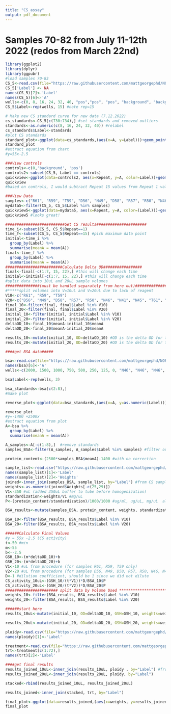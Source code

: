 ```yaml
---
title: "CS_assay"
output: pdf_document
---
```

# Samples 70-82 from July 11-12th 2022 (redos from March 22nd)
```r
library(ggplot2)
library(dplyr)
library(ggpubr)
#load samples 70-83
CS_5<-read.csv(file="https://raw.githubusercontent.com/mattgeorgephd/NOPP-gigas-ploidy-temp/main/202107_EXP2/citrate_synthase/Raw%20Data/CS%20activity%20july%2013th%20part%201.csv")
CS_5['Label'] <- NA
names(CS_5)[7]<-'Label'
names(CS_5)[6]<-'A'
wells<-c(0, 8, 16, 24, 32, 40, "pos","pos", "pos", "background", "background", "background", "R61", "R61", "R61", "R59", "R59", NA, "T59", "T59", "T59", "D56", "D56", "D56", "N49", "N49", "N49", "D58", "D58", "D58", "R57", "R57", "R57", "R50", "R50", "R50", "N46", "N46", "N46", "N41", "N41", "N41", "N41", "N45", "N45", "N45", "T61", "T61", "T61", "M47", "M47", "M47")
CS_5$Label<-rep(wells, 15) #note rep=15 

# Make new CS standard curve for new data (7.12.2022)
cs_standards<-CS_5[c(730:734),] #set standards and removed outliers
standards<-as.numeric(c(8, 16, 24, 32, 40)) #relabel
cs_standards$Label<-standards
#plot CS standards
standard_plot<-ggplot(data=cs_standards,(aes(x=A, y=Label)))+geom_point()+geom_smooth(method="lm", se=FALSE, formula = y ~ poly(x, 1) )+xlab("Concentration of standard ug/mL")+ylab("A @ 570nm")+theme_bw()+stat_regline_equation(label.x=0.25, label.y=20)
standard_plot
#extract equation from chart
#y=55x-2.5

###View controls
controls<-c(0,'background', 'pos')
controls2<-subset(CS_5, Label == controls)
quickview<-ggplot(data=controls2, aes(x=Repeat, y=A, color=Label))+geom_point()+theme_bw()+geom_smooth(method="lm", se=FALSE, formula=y~x)
quickview
#based on controls, I would subtract Repeat 15 values from Repeat 1 values without subtracting 0s from data-set

###View Data
samples<-c("R61", "R59", "T59", "D56", "N49", "D58", "R57", "R50", "N46",   "N41", "N45", "T61", "M47")
mydata5<-filter(CS_5, CS_5$Label %in% samples)
quickview5<-ggplot(data=mydata5, aes(x=Repeat, y=A, color=(Label)))+geom_point()+theme_bw()+geom_smooth(method="lm", se=FALSE, formula=y~x)+scale_x_continuous(breaks=seq(1, 15, by=1))
quickview5 #looks great!

##########################Get CS results######################
time_i<-subset(CS_5, CS_5$Repeat==1)
time_f<-subset(CS_5, CS_5$Repeat==15) #pick maximum data point
initial<-time_i %>% 
  group_by(Label) %>%
  summarise(meanA = mean(A))
final<-time_f %>% 
  group_by(Label) %>%
  summarise(meanA = mean(A))
#########################Calculate Delta OD#################
final<-final[-c(1:7, 15, 22),] #this will change each time
initial<-initial[-c(1:7, 15, 22),] #this will change each time
#split data into 10uL and 20uL sample volumes 
###############(must be handled separately from here out)#################
#*****split volumes into V=10uL and V=20uL due to lack of reagent 
V10<-c("R61", "R59", "T59")
V20<-c("D56", "N49", "D58", "R57", "R50", "N46", "N41", "N45", "T61", "M47")
final_10<-filter(final, final$Label %in% V10)
final_20<-filter(final, final$Label %in% V20)
initial_10<-filter(initial, initial$Label %in% V10)
initial_20<-filter(initial, initial$Label %in% V20)
deltaOD_10<-final_10$meanA-initial_10$meanA
deltaOD_20<-final_20$meanA-initial_20$meanA

results_10<-mutate(initial_10, OD=deltaOD_10) #OD is the delta OD for the samples
results_20<-mutate(initial_20, OD=deltaOD_20) #OD is the delta OD for the samples

####get BSA data#####

bsa<-read.csv(file="https://raw.githubusercontent.com/mattgeorgephd/NOPP-gigas-ploidy-temp/main/202107_EXP2/citrate_synthase/Raw%20Data/BSA_7_11_22_20.csv")
names(bsa)[6]<-'A'
wells<-c(2000, 1500, 1000, 750, 500, 250, 125, 0, "N46", "N46", "N46", "N44", "N44", "N44", "M46", "M46", "M46", "T61", "T61", "T61", "N47", "N47", "N47", "R50", "R50", "R50", "N57", "N57", "N57", "R59", "R59", "R59", "X43", "X43", "X43", "D56", "D56", "D56", "N45", "N45", "N45", "M47", "M47", "M47", "N49", "N49", "N49", "D58", "D58", "D58", "T59", "T59", "T59", "R57", "R57", "R57", "N41", "N41", "N41", "R61", "R61", "R61")

bsa$Label<-rep(wells, 3)

bsa_standards<-bsa[c(2:8),]
#make plot

reverse_plot<-ggplot(data=bsa_standards,(aes(x=A, y=as.numeric(Label))))+geom_point()+geom_smooth(method="lm", se=FALSE, formula = y ~ x )+theme_bw()+stat_regline_equation(label.x=0.6, label.y=500)+ylab("ug/mL")

reverse_plot
#y=-1400 +2500x
#extract equation from plot
A<-bsa %>% 
  group_by(Label) %>%
  summarise(meanA = mean(A))

A_samples<-A[-c(1:8),]  #remove standards 
samples_BSA<-filter(A_samples, A_samples$Label %in% samples) #filter out bad data

protein_content<-(2500*samples_BSA$meanA)-1400 #with no correction

sample_list<-read.csv("https://raw.githubusercontent.com/mattgeorgephd/NOPP-gigas-ploidy-temp/main/202107_EXP2/citrate_synthase/Raw%20Data/weights_redos.csv") #this changed from last CS script, make sure this is the correct weight CSV
names(sample_list)[1]<-'Label'
names(sample_list)[2]<-'Weights'
joined<-inner_join(samples_BSA, sample_list, by="Label") #from CS sample list 
weights<-as.numeric(joined$Weights[-c(25,29)]) 
V1<-350 #uL (added 350uL buffer to tube before homogenization) 
standardization<-weights/V1 #mg/uL
P<-(protein_content/standardization)/1000/1000 #ug/ml, ug/uL, mg/uL  also equal to total protein extracted 

BSA_results<-mutate(samples_BSA, protein_content, weights, standardization, P)

BSA_10<-filter(BSA_results, BSA_results$Label %in% V10)
BSA_20<-filter(BSA_results, BSA_results$Label %in% V20)

######Calculate Final Values
#y = 55x -2.5 (CS activity)
t<-50 #min
m<-55
b<--2.5
GSH_10<-(m*deltaOD_10)+b 
GSH_20<-(m*deltaOD_20)+b 
V1<-10 #uL from procedure (for samples R61, R59, T59 only)
V2<-20 #uL from procedure (for samples D56, N49, D58, R57, R50, N46, N41, N45, T61, M47)
D<-1 #dilution coefficient, should be 1 since we did not dilute
CS_activity_10uL<-(GSH_10/(t*V1))*D/BSA_10$P
CS_activity_20uL<-(GSH_20/(t*V2))*D/BSA_20$P
####################### split data by Volume Used ************************
weights_10<-filter(BSA_results, BSA_results$Label %in% V10)
weights_20<-filter(BSA_results, BSA_results$Label %in% V20)

######start here
results_10uL<-mutate(initial_10, OD=deltaOD_10, GSH=GSH_10, weights=weights_10$weights, protein_content=BSA_10$protein_content, standardized=BSA_10$standardization, "Protein (mg/ul)"=BSA_10$P, "CS activity (nmol/(mg*min))"=CS_activity_10uL) #OD is the delta OD for the samples

results_20uL<-mutate(initial_20, OD=deltaOD_20, GSH=GSH_20, weights=weights_20$weights, protein_content=BSA_20$protein_content,standardized=BSA_20$standardization, "Protein (mg/ul)"=BSA_20$P, "CS activity (nmol/(mg*min))"=CS_activity_20uL) #OD is the delta OD for the samples

ploidy<-read.csv(file="https://raw.githubusercontent.com/mattgeorgephd/NOPP-gigas-ploidy-temp/main/202107_EXP2/citrate_synthase/Raw%20Data/ploidy.csv")
names(ploidy)[1]<-'Label'

treatment<-read.csv(file="https://raw.githubusercontent.com/mattgeorgephd/NOPP-gigas-ploidy-temp/main/202107_EXP2/citrate_synthase/Raw%20Data/treatments.csv")
trt<-treatment[c(1:72),]
names(trt)[2]<-'Label'

####get final results 
results_joined_10uL<-inner_join(results_10uL, ploidy , by="Label") #from CS sample list 
results_joined_20uL<-inner_join(results_20uL, ploidy, by="Label")

stacked<-rbind(results_joined_10uL, results_joined_20uL)

results_joined<-inner_join(stacked, trt, by="Label")

final_plot<-ggplot(data=results_joined,(aes(x=weights, y=results_joined$`CS activity (nmol/(mg*min))`, color=trt)))+geom_point()+theme_bw()+geom_smooth(method="lm", se=FALSE, formula = y ~ x ) + ylab("CS Activity (nmol/(mg*min))")
final_plot
```


